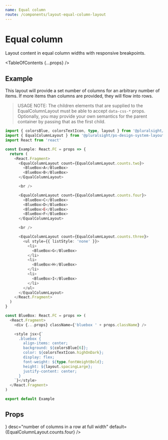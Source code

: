 ```yaml
---
name: Equal column
route: /components/layout-equal-column-layout
---
```



# Equal column

<Intro>
  Layout content in equal column widths with responsive breakpoints.
</Intro>

<Usage
  figmaUrl="https://www.figma.com/file/YsTklBecdddy9RZ3HXddIseD/PSDS-Web-Components?node-id=13885%3A38934"
  install="npm install @pluralsight/ps-design-system-layout"
  import="import { EqualColumnLayout } from '@pluralsight/ps-design-system-layout'"
  packageName="layout"
  version={props.version}
/>

<TableOfContents {...props} />

## Example

This layout will provide a set number of columns for an arbitrary number of
items. If more items than columns are provided, they will flow into rows.

> USAGE NOTE: The children elements that are supplied to the EqualColumnLayout must be able to accept `data-css-*` props. Optionally, you may provide your own semantics for the parent container by passing that as the first child.

```typescript
import { colorsBlue, colorsTextIcon, type, layout } from '@pluralsight/ps-design-system-core'
import { EqualColumnLayout } from '@pluralsight/ps-design-system-layout'
import React from 'react'

const Example: React.FC = props => {
  return (
    <React.Fragment>
      <EqualColumnLayout count={EqualColumnLayout.counts.two}>
        <BlueBox>A</BlueBox>
        <BlueBox>B</BlueBox>
      </EqualColumnLayout>

      <br />

      <EqualColumnLayout count={EqualColumnLayout.counts.four}>
        <BlueBox>C</BlueBox>
        <BlueBox>D</BlueBox>
        <BlueBox>E</BlueBox>
        <BlueBox>F</BlueBox>
      </EqualColumnLayout>

      <br />

      <EqualColumnLayout count={EqualColumnLayout.counts.three}>
        <ul style={{ listStyle: 'none' }}>
          <li>
            <BlueBox>G</BlueBox>
          </li>
          <li>
            <BlueBox>H</BlueBox>
          </li>
          <li>
            <BlueBox>I</BlueBox>
          </li>
        </ul>
      </EqualColumnLayout>
    </React.Fragment>
  )
}

const BlueBox: React.FC = props => (
  <React.Fragment>
    <div {...props} className={'bluebox ' + props.className} />

    <style jsx>{`
      .bluebox {
        align-items: center;
        background: ${colorsBlue[6]};
        color: ${colorsTextIcon.highOnDark};
        display: flex;
        font-weight: ${type.fontWeightBold};
        height: ${layout.spacingLarge};
        justify-content: center;
      }
    `}</style>
  </React.Fragment>
)

export default Example
```

## Props

<TypesTable>
  <TypesProp
    name="count"
    type={<TypesEnum enum={EqualColumnLayout.counts} />}
    desc="number of columns in a row at full width"
    default={EqualColumnLayout.counts.four}
  />
  <TypesProp
    name="children"
    type="single parent el | children array"
    desc="children must accept data-css-* props"
    default="div"
  />
</TypesTable>

